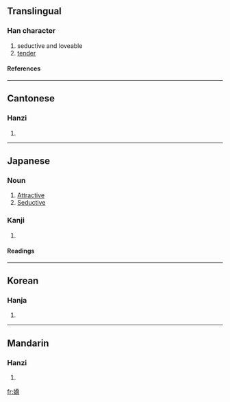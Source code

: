 {{see|娇}}

==Translingual==
===Han character===
{{Han char|rn=38|rad=女|as=12|sn=15|four=4242<sub>7</sub>|canj=女竹大月 (VHKB)|ids=|ids=⿰[[女]][[喬]]}}
# seductive and loveable
# [[tender]]
====References====
{{Han ref|kx=0271.310|dkj=06739|dj=0539.220|hdz=21081.060|uh=5B0C|ud=23308|bh=BC62|bd=48226}}
----

==Cantonese==
===Hanzi===
{{yue-hanzi|jyut=|y=giu1}}
# {{defn|Cantonese}}
----
==Japanese==
===Noun===
{{ja-noun|k|hira=なまめかしい|rom=namamekashii}}

# [[Attractive]]
# [[Seductive]]

===Kanji===
{{ja-kanji|grade=|rs=女12}}
# {{defn|Japanese}} 
====Readings====
{{ja-readings|on=[[きょう]] (kyō)|kun=[[なまめかしい]] (namamekashii)}}
----

==Korean==
===Hanja===
{{ko-hanja|hangeul=교|rv=gyo|mr=kyo}}
# {{defn|Korean}}
----
==Mandarin==
===Hanzi===
{{cmn-hanzi|sim=娇|pin=[[jiāo]] ([[jiao1]])|wg=chiao<sup>1</sup>}}
# {{defn|Mandarin}}

[[fr:嬌]]